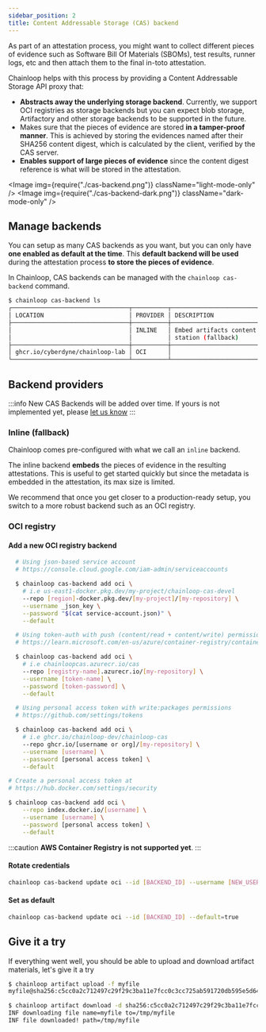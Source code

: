 ```yaml
---
sidebar_position: 2
title: Content Addressable Storage (CAS) backend
---
```



As part of an attestation process, you might want to collect different pieces of evidence such as Software Bill Of Materials (SBOMs), test results, runner logs, etc and then attach them to the final in-toto attestation. 

Chainloop helps with this process by providing a Content Addressable Storage API proxy that:

- **Abstracts away the underlying storage backend**. Currently, we support OCI registries as storage backends but you can expect blob storage, Artifactory and other storage backends to be supported in the future.  
- Makes sure that the pieces of evidence are stored **in a tamper-proof manner**. This is achieved by storing the evidences named after their SHA256 content digest, which is calculated by the client, verified by the CAS server.
- **Enables support of large pieces of evidence** since the content digest reference is what will be stored in the attestation. 

<Image img={require("./cas-backend.png")} className="light-mode-only" />
<Image img={require("./cas-backend-dark.png")} className="dark-mode-only" />


## Manage backends

You can setup as many CAS backends as you want, but you can only have **one enabled as default at the time**.  This **default backend will be used** during the attestation process **to store the pieces of evidence**.

In Chainloop, CAS backends can be managed with the `chainloop cas-backend` command.


```bash
$ chainloop cas-backend ls                                              
┌─────────────────────────────────┬──────────┬─────────────────────────────────────┬───────────────┬─────────┐
│ LOCATION                        │ PROVIDER │ DESCRIPTION                         │ LIMITS        │ DEFAULT │
├─────────────────────────────────┼──────────┼─────────────────────────────────────┼───────────────┼─────────┤
│                                 │ INLINE   │ Embed artifacts content in the atte │ MaxSize: 500K │ false   │
│                                 │          │ station (fallback)                  │               │         │
├─────────────────────────────────┼──────────┼─────────────────────────────────────┼───────────────┼─────────┤
│ ghcr.io/cyberdyne/chainloop-lab │ OCI      │                                     │ MaxSize: 100M │ true    │
└─────────────────────────────────┴──────────┴─────────────────────────────────────┴───────────────┴─────────┘
```

## Backend providers

:::info
New CAS Backends will be added over time. If yours is not implemented yet, please [let us know](https://chainloop.dev/contact)
:::

### Inline (fallback)

Chainloop comes pre-configured with what we call an `inline` backend.

The inline backend **embeds** the pieces of evidence in the resulting attestations. This is useful to get started quickly but since the metadata is embedded in the attestation, its max size is limited.

We recommend that once you get closer to a production-ready setup, you switch to a more robust backend such as an OCI registry.


### OCI registry

#### Add a new OCI registry backend

<Tabs>
  <TabItem value="gar" label="Google Artifact Registry" default>

```bash
  # Using json-based service account
  # https://console.cloud.google.com/iam-admin/serviceaccounts

  $ chainloop cas-backend add oci \
    # i.e us-east1-docker.pkg.dev/my-project/chainloop-cas-devel
    --repo [region]-docker.pkg.dev/[my-project]/[my-repository] \
    --username _json_key \
    --password "$(cat service-account.json)" \
    --default
```

  </TabItem>

  <TabItem value="acr" label="Azure Container Registry">

```bash
  # Using token-auth with push (content/read + content/write) permissions
  # https://learn.microsoft.com/en-us/azure/container-registry/container-registry-repository-scoped-permissions

  $ chainloop cas-backend add oci \
    # i.e chainloopcas.azurecr.io/cas
    --repo [registry-name].azurecr.io/[my-repository] \
    --username [token-name] \
    --password [token-password] \
    --default
```

  </TabItem>


  <TabItem value="github" label="GitHub packages" default>

```bash
  # Using personal access token with write:packages permissions
  # https://github.com/settings/tokens

  $ chainloop cas-backend add oci \
    # i.e ghcr.io/chainloop-dev/chainloop-cas
    --repo ghcr.io/[username or org]/[my-repository] \
    --username [username] \
    --password [personal access token] \
    --default
```

  </TabItem>
  <TabItem value="dockerhub" label="DockerHub" default>

```bash
# Create a personal access token at
# https://hub.docker.com/settings/security

$ chainloop cas-backend add oci \
    --repo index.docker.io/[username] \
    --username [username] \
    --password [personal access token] \
    --default
```

  </TabItem>
  <TabItem value="ecr" label="AWS Container Registry" default>

:::caution
**AWS Container Registry is not supported yet**.
:::

  </TabItem>
</Tabs>

#### Rotate credentials

```bash
chainloop cas-backend update oci --id [BACKEND_ID] --username [NEW_USERNAME] --password [NEW_PASSWORD]
```

#### Set as default

```bash
chainloop cas-backend update oci --id [BACKEND_ID] --default=true 
```

## Give it a try

If everything went well, you should be able to upload and download artifact materials, let's give it a try

```bash title="Upload a file to your OCI repository"
$ chainloop artifact upload -f myfile
myfile@sha256:c5cc0a2c712497c29f29c3ba11e7fcc0c3cc725ab591720db595e5d6469f3f37 ... done! [1.03KB in 0s; 5.48KB/s]
```

```bash title="Download by content digest (sha256)"
$ chainloop artifact download -d sha256:c5cc0a2c712497c29f29c3ba11e7fcc0c3cc725ab591720db595e5d6469f3f37
INF downloading file name=myfile to=/tmp/myfile
INF file downloaded! path=/tmp/myfile
```